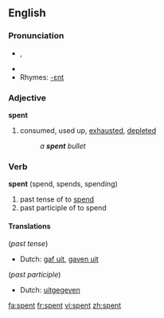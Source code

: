 ==English==

{{rank|marriage|religious|allow|875|spent|soldiers|speech|fast}}

===Pronunciation===
*{{IPA|/ˈspɛnt/}}, {{SAMPA|/"spEnt/}}
*{{audio|en-us-spent.ogg|Audio (US)}}
*Rhymes: [[Rhymes:English:-ɛnt|-ɛnt]]

===Adjective===
'''spent'''

# consumed, used up, [[exhaust]]ed, [[deplete]]d
#:''a '''spent''' bullet''

===Verb===
'''spent''' (spend, spends, spending)

# past tense of to [[spend]]
# past participle of to spend

====Translations====
(''past tense'')
*Dutch: [[gaf uit]], [[gaven uit]]

(''past participle'')
*Dutch: [[uitgegeven]]

[[fa:spent]]
[[fr:spent]]
[[vi:spent]]
[[zh:spent]]